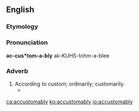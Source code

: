 ==English==

===Etymology===
{{suffix|accustomable|ly}}

===Pronunciation===
'''ac-cus*tom-a-bly'''
ak-KUHS-tohm-a-blee

===Adverb===
{{en-adv}}

# According to custom; ordinarily; customarily.
#* {{quote-book|passage=The third principal matter wherewith in his prayers he was occupied was, to pray for the preservation of the queen's Majesty that now is; whom in his prayer '''accustomably''' he was wont to name|url=http://books.google.com/books?id=6YNsTHCd-hMC&pg=PA322&dq=accustomably+inauthor:Latimer&hl=en&ei=WvluTbnpC5KutwfmtN3tDg&sa=X&oi=book_result&ct=result&resnum=3&sqi=2&ved=0CDMQ6AEwAg#v=onepage&q=accustomably%20inauthor%3ALatimer&f=false|title=Certain  Sermons Made by the Right Reverend Father in God Master Doctor Latimer, before the Right Virtuous and Honourable Lady, Katherine, Duchess of Suffolk, in the Year of Our Lord 1552.|year=1552|author=[[w:Hugh Latimer|Hugh Latimer]]}}

[[ca:accustomably]]
[[ko:accustomably]]
[[io:accustomably]]